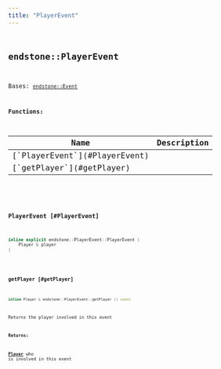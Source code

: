 ```yaml
---
title: "PlayerEvent"
---
```


## <code className="doc-symbol doc-symbol-class"/> endstone::PlayerEvent

Bases: [`endstone::Event`](classendstone_1_1_event.md)
















**Functions:**

<table>
<thead>
   <tr>
      <th>Name</th>
      <th>Description</th>
   </tr>
</thead>
<tbody>
<tr key="classendstone_1_1_player_event_1a244b2be43274af72138b157f63455419">
    <td>[`PlayerEvent`](#PlayerEvent)</td>
    <td></td>
</tr>
<tr key="classendstone_1_1_player_event_1a3ad904b05886ce30c7299500d9a57fdb">
    <td>[`getPlayer`](#getPlayer)</td>
    <td></td>
</tr>
</tbody>
</table>

### <code className="doc-symbol doc-symbol-function"/> PlayerEvent [#PlayerEvent]

```cpp
inline explicit endstone::PlayerEvent::PlayerEvent (
    Player & player
) 
```
### <code className="doc-symbol doc-symbol-function"/> getPlayer [#getPlayer]

```cpp
inline Player & endstone::PlayerEvent::getPlayer () const
```


Returns the player involved in this event




**Returns:**

[**Player**](classendstone_1_1_player.md) who is involved in this event 





        
